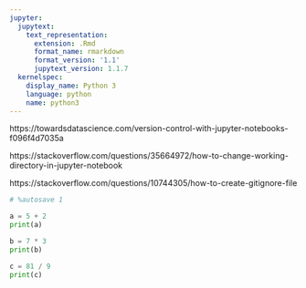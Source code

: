 ```yaml
---
jupyter:
  jupytext:
    text_representation:
      extension: .Rmd
      format_name: rmarkdown
      format_version: '1.1'
      jupytext_version: 1.1.7
  kernelspec:
    display_name: Python 3
    language: python
    name: python3
---
```


https://towardsdatascience.com/version-control-with-jupyter-notebooks-f096f4d7035a
    
https://stackoverflow.com/questions/35664972/how-to-change-working-directory-in-jupyter-notebook

https://stackoverflow.com/questions/10744305/how-to-create-gitignore-file

```python
# %autosave 1
```

```python
a = 5 + 2
print(a)
```

```python
b = 7 * 3
print(b)
```

```python
c = 81 / 9
print(c)
```

```python

```
